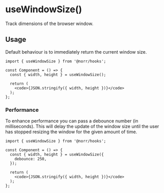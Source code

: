 # useWindowSize()

Track dimensions of the browser window.

## Usage

Default behaviour is to immediately return the current window size.

```tsx copy
import { useWindowSize } from '@norr/hooks';

const Component = () => {
  const { width, height } = useWindowSize();

  return (
    <code>{JSON.stringify({ width, height })}</code>
  );
};
```

### Performance

To enhance performance you can pass a debounce number (in milliseconds). This
will delay the update of the window size until the user has stopped resizing
the window for the given amount of time.

```tsx copy
import { useWindowSize } from '@norr/hooks';

const Component = () => {
  const { width, height } = useWindowSize({
    debounce: 250,
  });

  return (
    <code>{JSON.stringify({ width, height })}</code>
  );
};
```
